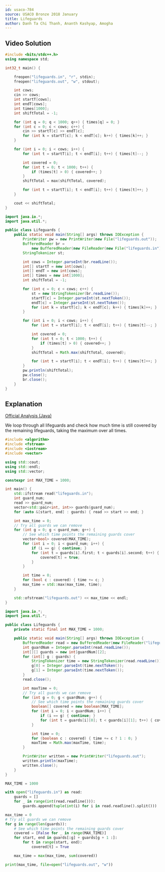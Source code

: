 ```yaml
---
id: usaco-784
source: USACO Bronze 2018 January
title: Lifeguards
author: Danh Ta Chi Thanh, Ananth Kashyap, Amogha
---
```


## Video Solution

<YouTube id="6csm5QNoDIs" />

<Spoiler title="Video Solution Code">

<LanguageSection>
<CPPSection>

```cpp
#include <bits/stdc++.h>
using namespace std;

int32_t main() {

	freopen("lifeguards.in", "r", stdin);
	freopen("lifeguards.out", "w", stdout);

	int cows;
	cin >> cows;
	int startT[cows];
	int endT[cows];
	int times[1000];
	int shiftTotal = -1;

	for (int q = 0; q < 1000; q++) { times[q] = 0; }
	for (int c = 0; c < cows; c++) {
		cin >> startT[c] >> endT[c];
		for (int k = startT[c]; k < endT[c]; k++) { times[k]++; }
	}

	for (int i = 0; i < cows; i++) {
		for (int t = startT[i]; t < endT[i]; t++) { times[t]--; }

		int covered = 0;
		for (int t = 0; t < 1000; t++) {
			if (times[t] > 0) { covered++; }
		}
		shiftTotal = max(shiftTotal, covered);

		for (int t = startT[i]; t < endT[i]; t++) { times[t]++; }
	}

	cout << shiftTotal;
}
```

</CPPSection>
<JavaSection>

```java
import java.io.*;
import java.util.*;

public class Lifeguards {
	public static void main(String[] args) throws IOException {
		PrintWriter pw = new PrintWriter(new File("lifeguards.out"));
		BufferedReader br =
		    new BufferedReader(new FileReader(new File("lifeguards.in")));
		StringTokenizer st;

		int cows = Integer.parseInt(br.readLine());
		int[] startT = new int[cows];
		int[] endT = new int[cows];
		int[] times = new int[1000];
		int shiftTotal = -1;

		for (int c = 0; c < cows; c++) {
			st = new StringTokenizer(br.readLine());
			startT[c] = Integer.parseInt(st.nextToken());
			endT[c] = Integer.parseInt(st.nextToken());
			for (int k = startT[c]; k < endT[c]; k++) { times[k]++; }
		}

		for (int i = 0; i < cows; i++) {
			for (int t = startT[i]; t < endT[i]; t++) { times[t]--; }

			int covered = 0;
			for (int t = 0; t < 1000; t++) {
				if (times[t] > 0) { covered++; }
			}
			shiftTotal = Math.max(shiftTotal, covered);

			for (int t = startT[i]; t < endT[i]; t++) { times[t]++; }
		}
		pw.println(shiftTotal);
		pw.close();
		br.close();
	}
}
```

</JavaSection>
</LanguageSection>

</Spoiler>

## Explanation

[Official Analysis (Java)](http://www.usaco.org/current/data/sol_lifeguards_bronze_jan18.html)

We loop through all lifeguards and check how much time is still covered by the remaining lifeguards,
taking the maximum over all times.

<LanguageSection>
<CPPSection>

```cpp
#include <algorithm>
#include <fstream>
#include <iostream>
#include <vector>

using std::cout;
using std::endl;
using std::vector;

constexpr int MAX_TIME = 1000;

int main() {
	std::ifstream read("lifeguards.in");
	int guard_num;
	read >> guard_num;
	vector<std::pair<int, int>> guards(guard_num);
	for (auto &[start, end] : guards) { read >> start >> end; }

	int max_time = 0;
	// Try all guards we can remove
	for (int g = 0; g < guard_num; g++) {
		// See which time points the remaining guards cover
		vector<bool> covered(MAX_TIME);
		for (int i = 0; i < guard_num; i++) {
			if (i == g) { continue; }
			for (int t = guards[i].first; t < guards[i].second; t++) {
				covered[t] = true;
			}
		}

		int time = 0;
		for (bool c : covered) { time += c; }
		max_time = std::max(max_time, time);
	}

	std::ofstream("lifeguards.out") << max_time << endl;
}
```

</CPPSection>
<JavaSection>

```java
import java.io.*;
import java.util.*;

public class Lifeguards {
	private static final int MAX_TIME = 1000;

	public static void main(String[] args) throws IOException {
		BufferedReader read = new BufferedReader(new FileReader("lifeguards.in"));
		int guardNum = Integer.parseInt(read.readLine());
		int[][] guards = new int[guardNum][2];
		for (int[] g : guards) {
			StringTokenizer time = new StringTokenizer(read.readLine());
			g[0] = Integer.parseInt(time.nextToken());
			g[1] = Integer.parseInt(time.nextToken());
		}
		read.close();

		int maxTime = 0;
		// Try all guards we can remove
		for (int g = 0; g < guardNum; g++) {
			// See which time points the remaining guards cover
			boolean[] covered = new boolean[MAX_TIME];
			for (int i = 0; i < guardNum; i++) {
				if (i == g) { continue; }
				for (int t = guards[i][0]; t < guards[i][1]; t++) { covered[t] = true; }
			}

			int time = 0;
			for (boolean c : covered) { time += c ? 1 : 0; }
			maxTime = Math.max(maxTime, time);
		}

		PrintWriter written = new PrintWriter("lifeguards.out");
		written.println(maxTime);
		written.close();
	}
}
```

</JavaSection>
<PySection>

```py
MAX_TIME = 1000

with open("lifeguards.in") as read:
	guards = []
	for _ in range(int(read.readline())):
		guards.append(tuple(int(i) for i in read.readline().split()))

max_time = 0
# Try all guards we can remove
for g in range(len(guards)):
	# See which time points the remaining guards cover
	covered = [False for _ in range(MAX_TIME)]
	for start, end in guards[:g] + guards[g + 1 :]:
		for t in range(start, end):
			covered[t] = True

	max_time = max(max_time, sum(covered))

print(max_time, file=open("lifeguards.out", "w"))
```

</PySection>
</LanguageSection>
